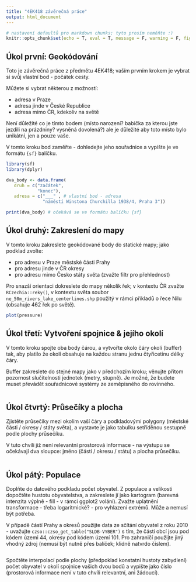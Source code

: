 ```yaml
---
title: "4EK418 závěrečná práce"
output: html_document
---
```

```r
# nastavení defaultů pro markdown chunks; tyto prosím neměňte :)
knitr::opts_chunk$set(echo = T, eval = T, message = F, warning = F, fig.width = 6, fig.height = 4, out.width="100%")
```


## Úkol první: Geokódování

Toto je závěrečná práce z předmětu 4EK418; vaším prvním krokem je vybrat si svůj vlastní bod - počátek cesty.

Můžete si vybrat některou z možností:

- adresa v Praze
- adresa jinde v České Republice
- adresa mimo ČR, kdekoliv na světě

Není důležité co je tímto bodem (místo narození? babička za kterou jste jezdili na prázdniny? vysněná dovolená?) ale je důležité aby toto místo bylo unikátní, jen a pouze vaše.

V tomto kroku bod zaměřte - dohledejte jeho souřadnice a vypište je ve formátu `{sf}` balíčku.

```r

library(sf)
library(dplyr)

dva_body <- data.frame(
   druh = c("začátek",
            "konec"),
   adresa = c("___" , # vlastní bod - adresa 
              "náměstí Winstona Churchilla 1938/4, Praha 3")) 

print(dva_body) # očekává se ve formátu balíčku {sf}

```

## Úkol druhý: Zakreslení do mapy

V tomto kroku zakreslete geokódované body do statické mapy; jako podklad zvolte:

- pro adresu v Praze městské části Prahy
- pro adresu jinde v ČR okresy
- pro adresu mimo Česko státy světa (zvažte filtr pro přehlednost)

Pro snazší orientaci dokreslete do mapy několik řek; v kontextu ČR zvažte `RCzechia::reky()`, v kontextu světa soubor `ne_50m_rivers_lake_centerlines.shp` použitý v rámci příkladů o řece Nilu (obsahuje 462 řek po světě).

```r

plot(pressure)

```

## Úkol třetí: Vytvoření spojnice & jejího okolí

V tomto kroku spojte oba body čárou, a vytvořte okolo čáry okolí (buffer) tak, aby platilo že okolí obsahuje na každou stranu jednu čtyřicetinu délky čáry.

Buffer zakreslete do stejné mapy jako v předchozím kroku; věnujte přitom pozornost slučitelnosti jednotek (metry, stupně). Je možné, že budete muset převádět souřadnicové systémy ze zeměpisného do rovinného.

```r


```

## Úkol čtvrtý: Průsečíky a plocha

Zjistěte průsečíky mezi okolím vaší čáry a podkladovými polygony (městské části / okresy / státy světa), a vystavte je jako tabulku setříděnou sestupně podle plochy průsečíku.

V tuto chvíli již není relevantní prostorová informace - na výstupu se očekávají dva sloupce: jméno (části / okresu / státu) a plocha průsečíku.

```r


```

## Úkol pátý: Populace

Doplňte do datového podkladu počet obyvatel. Z populace a velikosti dopočtěte hustotu obyvatelstva, a zakreslete jí jako kartogram (barevná intenzita výplně - fill - v rámci ggplot2 volání). Zvažte uplatnění transformace - třeba logaritmické? - pro vyhlazení extrémů. Může a nemusí být potřeba.

V případě částí Prahy a okresů použijte data ze sčítání obyvatel z roku 2010 - uvažujte `czso::czso_get_table("SLDB-VYBER")` s tím, že části obcí jsou pod kódem územi 44, okresy pod kódem území 101. Pro zahraničí použijte jiný vhodný zdroj (nemusí být nutně přes balíček; klidně natvrdo číslem).


```r


```

Spočtěte interpolací podle plochy (předpoklad konstatní hustoty zabydlení) počet obyvatel v okolí spojnice vašich dvou bodů a vypište jako číslo (prostorová informace není v tuto chvíli relevantní, ani žádoucí).

```r


```

